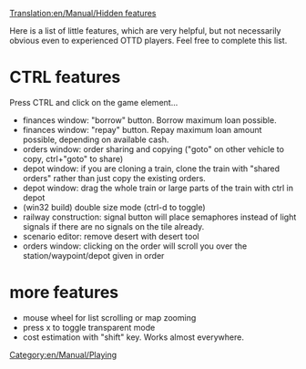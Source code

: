 [[Translation:en/Manual/Hidden features]]
[[Category:en/Manual/Playing]]

Here is a list of little features, which are very helpful, but not necessarily obvious even to experienced OTTD players. Feel free to complete this list.

=CTRL features=
Press CTRL and click on the game element...
* finances window: "borrow" button. Borrow maximum loan possible.
* finances window: "repay" button. Repay maximum loan amount possible, depending on available cash.
* orders window: order sharing and copying ("goto" on other vehicle to copy, ctrl+"goto" to share)
* depot window: if you are cloning a train, clone the train with "shared orders" rather than just copy the existing orders.
* depot window: drag the whole train or large parts of the train with ctrl in depot
* (win32 build) double size mode (ctrl-d to toggle)
* railway construction: signal button will place semaphores instead of light signals if there are no signals on the tile already.
* scenario editor: remove desert with desert tool
* orders window: clicking on the order will scroll you over the station/waypoint/depot given in order

=more features=
* mouse wheel for list scrolling or map zooming
* press x to toggle transparent mode
* cost estimation with "shift" key. Works almost everywhere.